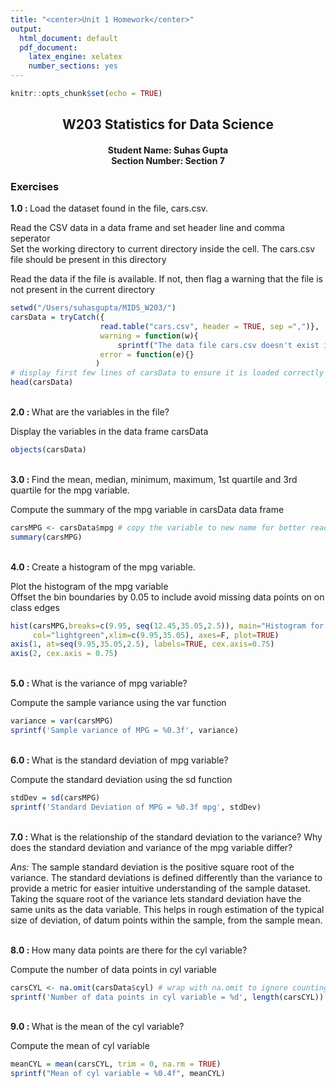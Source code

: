 ```yaml
---
title: "<center>Unit 1 Homework</center>"
output:
  html_document: default
  pdf_document: 
    latex_engine: xelatex
    number_sections: yes
---
```

```r
knitr::opts_chunk$set(echo = TRUE)
```

<center><h2>W203 Statistics for Data Science</h2>
<h4>Student Name: Suhas Gupta</br>
Section Number: Section 7</h4></center>
<h3>Exercises</h3>

**1.0 : ** Load the dataset found in the file, cars.csv.


Read the CSV data in a data frame and set header line and comma seperator</br>
Set the working directory to current directory inside the cell. The cars.csv file should be present in this directory

Read the data if the file is available. If not, then flag a warning that the file is not present in the current directory 
```r
setwd("/Users/suhasgupta/MIDS_W203/")
carsData = tryCatch({
                    read.table("cars.csv", header = TRUE, sep =",")},
                    warning = function(w){
                        sprintf("The data file cars.csv doesn't exist in the current directory")},
                    error = function(e){}
                   )
# display first few lines of carsData to ensure it is loaded correctly
head(carsData)  
```

</br>**2.0 : ** What are the variables in the file?</br>


Display the variables in the data frame carsData
```r
objects(carsData)
```

</br>**3.0 : ** Find the mean, median, minimum, maximum, 1st quartile and 3rd quartile for the mpg variable.


Compute the summary of the mpg variable in carsData data frame
```r
carsMPG <- carsData$mpg # copy the variable to new name for better readability  and code control
summary(carsMPG)
```
</br>**4.0 : ** Create a histogram of the mpg variable.


Plot the histogram of the mpg variable</br>
Offset the bin boundaries by 0.05 to include avoid missing data points on  on class edges
```r
hist(carsMPG,breaks=c(9.95, seq(12.45,35.05,2.5)), main="Histogram for the cars dataset", xlab = "MPG", ylab="Number of cars",border="black", 
     col="lightgreen",xlim=c(9.95,35.05), axes=F, plot=TRUE)
axis(1, at=seq(9.95,35.05,2.5), labels=TRUE, cex.axis=0.75) 
axis(2, cex.axis = 0.75)
```

</br>**5.0 : ** What is the variance of mpg variable?


Compute the sample variance using the var function
```r
variance = var(carsMPG)
sprintf('Sample variance of MPG = %0.3f', variance)
```

</br>**6.0 : ** What is the standard deviation of mpg variable?


Compute the standard deviation using the sd function
```r
stdDev = sd(carsMPG)
sprintf('Standard Deviation of MPG = %0.3f mpg', stdDev)
```

</br>**7.0 :** What is the relationship of the standard deviation to the variance? Why does the standard deviation and variance of the mpg variable differ?

<I>Ans: </I> The sample standard deviation is the positive square root of the variance.
The standard deviations is defined differently than the variance to provide a metric for easier intuitive understanding of the sample dataset. Taking the square root of the variance lets standard deviation have the same units as the data variable. This helps in rough estimation of the typical size of deviation, of datum points within the sample, from the sample mean.

</br>**8.0 : ** How many data points are there for the cyl variable?

Compute the number of data points in cyl variable
```r
carsCYL <- na.omit(carsData$cyl) # wrap with na.omit to ignore counting the missing data points
sprintf('Number of data points in cyl variable = %d', length(carsCYL))  # display the number of data points in cyl
```
</br>**9.0 : ** What is the mean of the cyl variable?

Compute the mean of cyl variable
```r
meanCYL = mean(carsCYL, trim = 0, na.rm = TRUE)
sprintf("Mean of cyl variable = %0.4f", meanCYL)
```